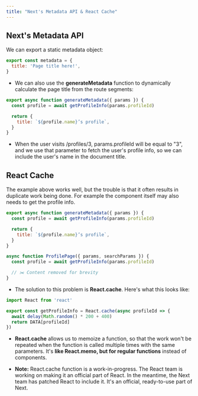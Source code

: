 ```yaml
---
title: "Next's Metadata API & React Cache"
---
```


## Next's Metadata API

We can export a static metadata object:

```jsx
export const metadata = {
  title: 'Page title here!',
}
```

- We can also use the **generateMetadata** function to dynamically calculate the page title from the route segments:

```jsx
export async function generateMetadata({ params }) {
  const profile = await getProfileInfo(params.profileId)

  return {
    title: `${profile.name}’s profile`,
  }
}
```

- When the user visits /profiles/3, params.profileId will be equal to "3", and we use that parameter to fetch the user's profile info, so we can include the user's name in the document title.

## React Cache

The example above works well, but the trouble is that it often results in duplicate work being done. For example the component itself may also needs to get the profile info.

```jsx
export async function generateMetadata({ params }) {
  const profile = await getProfileInfo(params.profileId)

  return {
    title: `${profile.name}’s profile`,
  }
}

async function ProfilePage({ params, searchParams }) {
  const profile = await getProfileInfo(params.profileId)

  // ✂️ Content removed for brevity
}
```

- The solution to this problem is **React.cache**.
  Here's what this looks like:

```jsx
import React from 'react'

export const getProfileInfo = React.cache(async profileId => {
  await delay(Math.random() * 200 + 400)
  return DATA[profileId]
})
```

- **React.cache** allows us to memoize a function, so that the work won't be repeated when the function is called multiple times with the same parameters. It's **like React.memo, but for regular functions** instead of components.

- **Note:** React.cache function is a work-in-progress. The React team is working on making it an official part of React. In the meantime, the Next team has patched React to include it. It's an official, ready-to-use part of Next.
